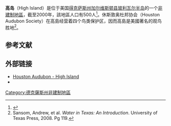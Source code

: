 {{Infobox settlement
|official_name            = 高島<br>High Island, Texas
|settlement_type          = [[非建制地區|非建制地區]]
|nickname                 =
|motto                    =

<!-- Images -->
|image_skyline            =
|imagesize                =
|image_caption            =
|image_flag               =
|image_seal               =

<!-- Maps -->
|image_map                = TXMap-doton-HighIsland.PNG
|mapsize                  = 250px
|map_caption              = 
|image_map1               =
|mapsize1                 =
|map_caption1             =

<!-- Location -->
|subdivision_type         = [[世界政區索引|世界政區索引]]
|subdivision_name         = 美國
|subdivision_type1        = [[美国州份|美国州份]]
|subdivision_name1        = [[德克萨斯州|德克萨斯州]]
|subdivision_type2        = [[得克萨斯州县级行政区列表|得克萨斯州县级行政区列表]]
|subdivision_name2        = [[加尔维斯顿县|加尔维斯顿县]]

<!-- Government -->
|government_footnotes     =
|government_type          =
|leader_title             =
|leader_name              =
|leader_title1            =
|leader_name1             =
|established_title        = 定居時間
|established_date         = 1845

<!-- Area -->
|unit_pref  =  Imperial
|area_footnotes           =
|area_magnitude           =
|area_total_km2           =
|area_land_km2            =
|area_water_km2           =
|area_total_sq_mi         = 16.68
|area_land_sq_mi          = 16.19
|area_water_sq_mi         = 0.49

<!-- Population -->
|population_as_of         = [[2000年美国人口普查|2000年美国人口普查]]
|population_footnotes     =
|population_total         = 500
|population_density_km2   =
|population_density_sq_mi = 29.3

<!-- General information -->
|timezone                 = [[北美中部时区|北美中部时区]]
|utc_offset               = -6
|timezone_DST             = CDT
|utc_offset_DST           = -5
|elevation_footnotes      =
|elevation_m              = 11.6
|elevation_ft             = 38
|coordinates              = {{coord|29|34|01|N|94|23|37|W|region:US-TX|display=inline}}

<!-- Area/postal codes & others -->
|postal_code_type         = [[美國郵區編號|美國郵區編號]]
|postal_code              = 77623
|area_code                = {{link-en|Area code 409}}
|blank_name               = [[聯邦資訊處理標準|聯邦資訊處理標準]]
|blank_info               = 48-65564<ref name="GR2">{{cite web|url=https://www.census.gov|publisher=[[美国普查局|美国普查局]]|accessdate=2008-01-31|title=U.S. Census website}}</ref>
|blank1_name              = [[地名信息系统|地名信息系统]] feature ID
|blank1_info              = 1346420<ref name="GR3">{{cite web|url=http://geonames.usgs.gov|accessdate=2008-01-31|title=US Board on Geographic Names|publisher=[[美國地質調查局|美國地質調查局]]|date=2007-10-25}}</ref>
|website                  =
|footnotes                =
}}'''高岛'''（High Island）是位于美国[[得克萨斯州|得克萨斯州]][[加尔维斯顿县|加尔维斯顿县]][[玻利瓦尔半岛|玻利瓦尔半岛]]的一个[[非建制地區|非建制地區]]，截至2000年，該地區人口有500人<ref>{{Cite web|title=HIGH ISLAND, TEXAS|url=https://tshaonline.org/handbook/online/articles/hlh44|accessdate=2008-06-20|publisher={{link-en|The Handbook of Texas}}}}</ref>。休斯敦奥杜邦协会（Houston Audubon Society）在高島经营着四个鸟类保护区，因而高島是美國著名的观鸟胜地<ref>Sansom, Andrew, et al. ''Water in Texas: An Introduction''. University of Texas Press, 2008. Pg 119.</ref>。 

== 参考文献 ==
{{Reflist}}

== 外部链接 ==

* [https://archive.today/20130415133912/http://www.houstonaudubon.org/index.cfm?CFID=27919335&CFTOKEN=67253134&MenuItemID=197&MenuGroup=Home Houston Audubon - High Island]
* {{Gnis|1337706|High Island, Texas}}

[[Category:德克薩斯州非建制地區|Category:德克薩斯州非建制地區]]